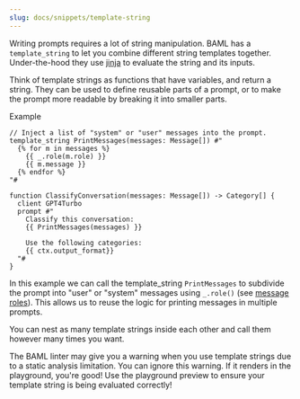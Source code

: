 ```yaml
---
slug: docs/snippets/template-string
---
```


Writing prompts requires a lot of string manipulation. BAML has a `template_string` to let you combine different string templates together. Under-the-hood they use [jinja](prompt-syntax/what-is-jinja.mdx) to evaluate the string and its inputs.

Think of template strings as functions that have variables, and return a string. They can be used to define reusable parts of a prompt, or to make the prompt more readable by breaking it into smaller parts.

Example
```baml BAML
// Inject a list of "system" or "user" messages into the prompt.
template_string PrintMessages(messages: Message[]) #"
  {% for m in messages %}
    {{ _.role(m.role) }}
    {{ m.message }}
  {% endfor %}
"#

function ClassifyConversation(messages: Message[]) -> Category[] {
  client GPT4Turbo
  prompt #"
    Classify this conversation:
    {{ PrintMessages(messages) }}

    Use the following categories:
    {{ ctx.output_format}}
  "#
}
```

In this example we can call the template_string `PrintMessages` to subdivide the prompt into "user" or "system" messages using `_.role()` (see [message roles](prompt-syntax/roles.mdx)). This allows us to reuse the logic for printing messages in multiple prompts. 

You can nest as many template strings inside each other and call them however many times you want.

<Warning>
  The BAML linter may give you a warning when you use template strings due to a static analysis limitation. You can ignore this warning. If it renders in the playground, you're good!
</Warning>
Use the playground preview to ensure your template string is being evaluated correctly!

